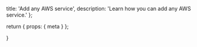   title: 'Add any AWS service',
  description:
    'Learn how you can add any AWS service.'
};

  return {
    props: {
      meta
    }
  };

}
